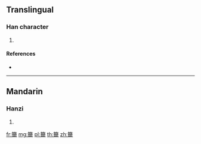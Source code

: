 {{character info/new}}
==Translingual==

===Han character===
{{Han char|rn=118|rad=竹|as=14|sn=20|four=|canj=HMFB}}

# {{defn|Han|sort=竹14}}

====References====
* {{Han ref|kx=0903.050|dkj=26672|dj=1328.180|hdz=53025.030|uh=7C4B|ud=31819}}

----

==Mandarin==

===Hanzi===
{{cmn-hanzi|pin=[[mí]] ([[mi2]]), [[táo]] ([[tao2]])|wg=mi<sup>2</sup>, t'ao<sup>2</sup>}}

# {{defn|lang=cmn|sort=竹14}}

[[fr:籋]]
[[mg:籋]]
[[pl:籋]]
[[th:籋]]
[[zh:籋]]